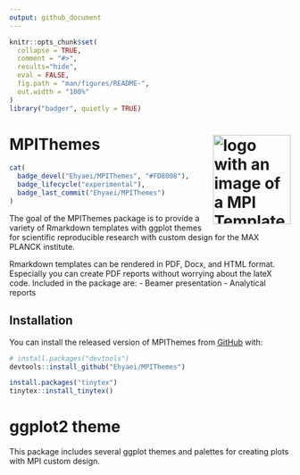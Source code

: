 ```yaml
---
output: github_document
---
```


<!-- README.md is generated from README.Rmd. Please edit that file -->

```r
knitr::opts_chunk$set(
  collapse = TRUE,
  comment = "#>",
  results="hide",
  eval = FALSE,
  fig.path = "man/figures/README-",
  out.width = "100%"
)
library("badger", quietly = TRUE)
```


# MPIThemes <a href={https://github.com/Ehyaei/MPIThemes}><img src="man/figures/logo.png" align="right" width=139 height=160 alt="logo with an image of a MPI Templates" />


```r
cat(
  badge_devel("Ehyaei/MPIThemes", "#FD8008"),
  badge_lifecycle("experimental"),
  badge_last_commit("Ehyaei/MPIThemes")
)
```

The goal of the MPIThemes package is to provide a variety of Rmarkdown templates with ggplot themes for scientific reproducible research with custom design for the MAX PLANCK institute.

Rmarkdown templates can be rendered in PDF, Docx, and HTML format.
Especially you can create PDF reports without worrying about the lateX code. Included in the package are:
- Beamer presentation
- Analytical reports

## Installation

You can install the released version of MPIThemes from [GitHub](https://github.com/) with:

``` r
# install.packages("devtools")
devtools::install_github("Ehyaei/MPIThemes")
```

```r
install.packages("tinytex")
tinytex::install_tinytex()
```

# ggplot2 theme

This package includes several ggplot themes and palettes for creating plots with MPI custom design.
